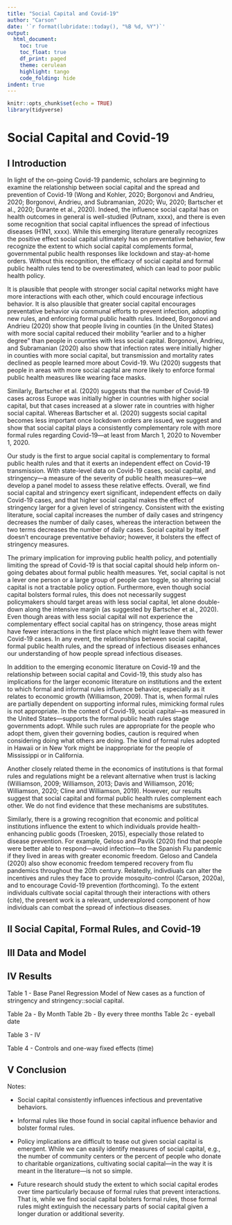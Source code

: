 ```yaml
---
title: "Social Capital and Covid-19"
author: "Carson"
date: '`r format(lubridate::today(), "%B %d, %Y")`'
output: 
  html_document:
    toc: true
    toc_float: true
    df_print: paged
    theme: cerulean
    highlight: tango
    code_folding: hide
indent: true
---
```


```r
knitr::opts_chunk$set(echo = TRUE)
library(tidyverse)
```

# Social Capital and Covid-19

## I Introduction
  
In light of the on-going Covid-19 pandemic, scholars are beginning to examine the relationship between social capital and the spread and prevention of Covid-19 (Wong and Kohler, 2020; Borgonovi and Andrieu, 2020; Borgonovi, Andrieu, and Subramanian, 2020; Wu, 2020; Bartscher et al., 2020; Durante et al., 2020). Indeed, the influence social capital has on health outcomes in general is well-studied (Putnam, xxxx), and there is even some recognition that social capital influences the spread of infectious diseases (H1N1, xxxx). While this emerging literature generally recognizes the positive effect social capital ultimately has on preventative behavior, few recognize the extent to which social capital complements formal, governmental public health responses like lockdown and stay-at-home orders. Without this recognition, the efficacy of social capital and formal public health rules tend to be overestimated, which can lead to poor public health policy.  

It is plausible that people with stronger social capital networks might have more interactions with each other, which could encourage infectious behavior. It is also plausible that greater social capital encourages preventative behavior via communal efforts to prevent infection, adopting new rules, and enforcing formal public health rules. Indeed, Borgonovi and Andrieu (2020) show that people living in counties (in the United States) with more social capital reduced their mobility “earlier and to a higher degree” than people in counties with less social capital. Borgonovi, Andrieu, and Subramanian (2020) also show that infection rates were initially higher in counties with more social capital, but transmission and mortality rates declined as people learned more about Covid-19. Wu (2020) suggests that people in areas with more social capital are more likely to enforce formal public health measures like wearing face masks.  

Similarly, Bartscher et al. (2020) suggests that the number of Covid-19 cases across Europe was initially higher in countries with higher social capital, but that cases increased at a slower rate in countries with higher social capital.  Whereas Bartscher et al. (2020) suggests social capital becomes less important once lockdown orders are issued, we suggest and show that social capital plays a consistently complementary role with more formal rules regarding Covid-19—at least from March 1, 2020 to November 1, 2020. 

Our study is the first to argue social capital is complementary to formal public health rules and that it exerts an independent effect on Covid-19 transmission. With state-level data on Covid-19 cases, social capital, and stringency---a measure of the severity of public health measures---we develop a panel model to assess these relative effects. Overall, we find social capital and stringency exert significant, independent effects on daily Covid-19 cases, and that higher social capital makes the effect of stringency larger for a given level of stringency. Consistent with the existing literature, social capital increases the number of daily cases and stringency decreases the number of daily cases, whereas the interaction between the two terms decreases the number of daily cases. Social capital by itself doesn’t encourage preventative behavior; however, it bolsters the effect of stringency measures.

The primary implication for improving public health policy, and potentially limiting the spread of Covid-19 is that social capital should help inform on-going debates about formal public health measures. Yet, social capital is not a lever one person or a large group of people can toggle, so altering social capital is not a tractable policy option. Furthermore, even though social capital bolsters formal rules, this does not necessarily suggest policymakers should target areas with less social capital, let alone double-down along the intensive margin (as suggested by Bartscher et al., 2020). Even though areas with less social capital will not experience the complementary effect social capital has on stringency, those areas might have fewer interactions in the first place which might leave them with fewer Covid-19 cases. In any event, the relationships between social capital, formal public health rules, and the spread of infectious diseases enhances our understanding of how people spread infectious diseases.

In addition to the emerging economic literature on Covid-19 and the relationship between social capital and Covid-19, this study also has implications for the larger economic literature on institutions and the extent to which formal and informal rules influence behavior, especially as it relates to economic growth (Williamson, 2009). That is, when formal rules are partially dependent on supporting informal rules, mimicking formal rules is not appropriate. In the context of Covid-19, social capital---as measured in the United States---supports the formal public heath rules stage governments adopt. While such rules are appropriate for the people who adopt them, given their governing bodies, caution is required when considering doing what others are doing. The kind of formal rules adopted in Hawaii or in New York might be inappropriate for the people of Mississippi or in California. 

Another closely related theme in the economics of institutions is that formal rules and regulations might be a relevant alternative when trust is lacking (Williamson, 2009; Williamson, 2013; Davis and Williamson, 2016; Williamson, 2020; Cline and Williamson, 2019). However, our results suggest that social capital and formal public health rules complement each other. We do not find evidence that these mechanisms are substitutes.

Similarly, there is a growing recognition that economic and political institutions influence the extent to which individuals provide health-enhancing public goods (Troesken, 2015), especially those related to disease prevention. For example, Geloso and Pavlik (2020) find that people were better able to respond---avoid infection---to the Spanish Flu pandemic if they lived in areas with greater economic freedom. Geloso and Candela (2020) also show economic freedom tempered recovery from flu pandemics throughout the 20th century. Relatedly, indivdiuals can alter the incentives and rules they face to provide mosquito-control (Carson, 2020a), and to encourage Covid-19 prevention (forthcoming). To the extent individuals cultivate social capital through their interactions with others (cite), the present work is a relevant, underexplored component of how individuals can combat the spread of infectious diseases.

## II Social Capital, Formal Rules, and Covid-19

## III Data and Model

## IV Results

Table 1 - Base Panel Regression Model of New cases as a function of stringency and stringency::social capital.

Table 2a - By Month
Table 2b - By every three months
Table 2c - eyeball date

Table 3 - IV

Table 4 - Controls and one-way fixed effects (time)

## V Conclusion
Notes:

* Social capital consistently influences infectious and preventative behaviors. 

* Informal rules like those found in social capital influence behavior and bolster formal rules.

* Policy implications are difficult to tease out given social capital is emergent. While we can easily identify measures of social capital, e.g., the number of community centers or the percent of people who donate to charitable organizations, cultivating social capital---in the way it is meant in the literature---is not so simple.

* Future research should study the extent to which social capital erodes over time particularly because of formal rules that prevent interactions. That is, while we find social capital bolsters formal rules, those formal rules might extinguish the necessary parts of social capital given a longer duration or additional severity. 